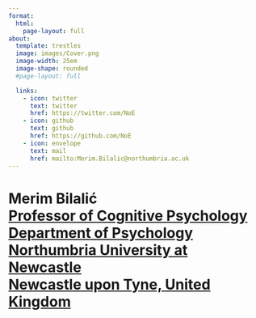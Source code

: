 ```yaml
---
format: 
  html:
    page-layout: full
about:
  template: trestles
  image: images/Cover.png
  image-width: 25em
  image-shape: rounded
  #page-layout: full

  links:
    - icon: twitter
      text: twitter
      href: https://twitter.com/NoE
    - icon: github
      text: github
      href: https://github.com/NoE
    - icon: envelope
      text: mail
      href: mailto:Merim.Bilalic@northumbria.ac.uk
---
```


# Merim Bilalić <br> [Professor of Cognitive Psychology](https://www.northumbria.ac.uk/about-us/our-staff/b/merim-bilalic/) <br> [Department of Psychology](https://www.northumbria.ac.uk/about-us/academic-departments/psychology/) <br>[Northumbria University at Newcastle](https://www.northumbria.ac.uk) <br> [Newcastle upon Tyne, United Kingdom](https://www.newcastle.gov.uk)

